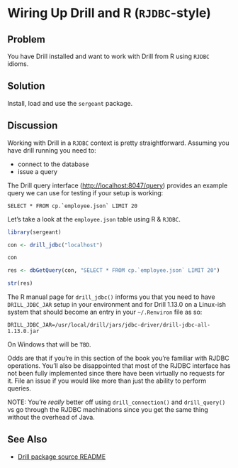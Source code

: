 # Wiring Up Drill and R (`RJDBC`-style)

## Problem

You have Drill installed and want to work with Drill from R using `RJDBC` idioms.

## Solution

Install, load and use the `sergeant` package.

## Discussion

Working with Drill in a `RJDBC` context is pretty straightforward. Assuming you have drill running you need to:

- connect to the database
- issue a query

The Drill query interface (<http://localhost:8047/query>) provides an example query we can use for testing if your setup is working:

    SELECT * FROM cp.`employee.json` LIMIT 20

Let's take a look at the `employee.json` table using R & `RJDBC`.

```r
library(sergeant)

con <- drill_jdbc("localhost")

con

res <- dbGetQuery(con, "SELECT * FROM cp.`employee.json` LIMIT 20")

str(res)
```

The R manual page for `drill_jdbc()` informs you that you need to have `DRILL_JDBC_JAR` setup in your environment and for Drill 1.13.0 on a Linux-ish system that should become an entry in your `~/.Renviron` file as so:

    DRILL_JDBC_JAR=/usr/local/drill/jars/jdbc-driver/drill-jdbc-all-1.13.0.jar

On Windows that will be `TBD`.

Odds are that if you're in this section of the book you're familiar with RJDBC operations. You'll also be disappointed that most of the RJDBC interface has not been fully implemented since there have been virtually no requests for it. File an issue if you would like more than just the ability to perform queries.

NOTE: You're _really_ better off using `drill_connection()` and `drill_query()` vs go through the RJDBC machinations since you get the same thing without the overhead of Java.

## See Also

- [Drill package source README](https://github.com/hrbrmstr/sergeant/blob/master/README.md)
